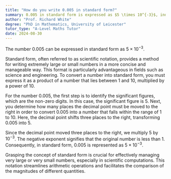```yaml
---
title: "How do you write 0.005 in standard form?"
summary: 0.005 in standard form is expressed as $5 \times 10^{-3}$, indicating its value as five thousandths.
author: "Prof. Richard White"
degree: "PhD in Mathematics, University of Leicester"
tutor_type: "A-Level Maths Tutor"
date: 2024-08-30
---
```


The number $0.005$ can be expressed in standard form as $5 \times 10^{-3}$.

Standard form, often referred to as scientific notation, provides a method for writing extremely large or small numbers in a more concise and manageable way. This format is particularly advantageous in fields such as science and engineering. To convert a number into standard form, you must express it as a product of a number that lies between $1$ and $10$, multiplied by a power of $10$.

For the number $0.005$, the first step is to identify the significant figures, which are the non-zero digits. In this case, the significant figure is $5$. Next, you determine how many places the decimal point must be moved to the right in order to convert $0.005$ into a number that falls within the range of $1$ to $10$. Here, the decimal point shifts three places to the right, transforming $0.005$ into $5$.

Since the decimal point moved three places to the right, we multiply $5$ by $10^{-3}$. The negative exponent signifies that the original number is less than $1$. Consequently, in standard form, $0.005$ is represented as $5 \times 10^{-3}$.

Grasping the concept of standard form is crucial for effectively managing very large or very small numbers, especially in scientific computations. This notation streamlines arithmetic operations and facilitates the comparison of the magnitudes of different quantities.
    